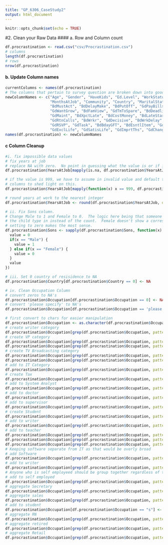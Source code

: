 ```yaml
---
title: "GP_6306_CaseStudy2"
output: html_document
---
```


```r
knitr::opts_chunk$set(echo = TRUE)
```

#2. Clean your Raw Data
#### a. Row and Column count
```r
df.procrastination <- read.csv("csv/Procrastination.csv")
# columns
length(df.procrastination)
# rows
nrow(df.procrastination)
```

#### b. Update Column names
```r
currentColumns <- names(df.procrastination)
# The columns that pertain to survey question are broken down into good "Gd" and bad "bad" categories.
newColumnNames <- c("Age", "Gender", "HaveKids", "Ed.Level", "WorkStatus", "Income", "Occupation", "YearsAtJob", 
                    "MonthsAtJob", "Community", "Country", "MaritalStat", "Sons", "Daughters", "BdWstTime", "BdDelayAct", 
                    "BdMustAct", "BdDelayMake", "BdPutOff", "GdPayBills", "GdPunctual", "GdPrepared", "BdRunLate", "BdCmpltTm",
                    "GdWantGrow", "BdFamView", "GdTmToSpare", "BdDeadline", "BdTmMngmt", "GdDocApt", "GdMorePunct", 
                    "GdMaint", "BdXpctLate", "BdCostMoney", "BdLateStart", "BdMissTckts", "GdPartyPln", "GdEasyWake", "BdSlowMail", 
                    "GdRtnCalls", "BdWrkr", "GdDecisive", "BdWrkDelay", "BdAirport", "GdSocial", "BdDeadline", "GdSMLBill", 
                    "GdRSVP", "GdTask", "BdBdayGFT", "BdEsntlItem", "GdCmplteDay", "BdDoTmrow", "GdEvngTasks", "GdIdealLIfe",
                    "GdExclLife", "GdSatisLife", "GdImprtThs", "GdChangeNil", "SelfView", "ExtView")
names(df.procrastination) <- newColumnNames
```

#### c Column Cleanup
```r
#i. fix impossible data values
# fix years at job
# replace NA with zero.  No point in guessing what the value is or if it is actually zero because 
df.procrastination$YearsAtJob[mapply(is.na, df.procrastination$YearsAtJob)] <- 0

# if the value is 999, we have to assume in invalid value and default to zero since.  No help found in other
# columns to shed light on this.
df.procrastination$YearsAtJob[mapply(function(x) x == 999, df.procrastination$YearsAtJob)] <- 0

# round years at work to the nearest integer
df.procrastination$YearsAtJob <- round(df.procrastination$YearsAtJob, digits = 0)

# ii. Fix Sons column.  
# Change Male to 1 and Female to 0.  The logic here being that someone read the survey wrong and put in 
# the child type in instead of the count.  Female doesn't show a correspondance to the Female column so 
# setting to zero makes the most sense.
df.procrastination$Sons <- sapply(df.procrastination$Sons, function(x) {
  value = 0
  if(x == "Male") {
    value = 1
  } else if(x == "Female") {
    value = 0
  }
  value
})

# iii. Set 0 country of resisidence to NA
df.procrastination$Country[df.procrastination$Country == 0] <- NA

# iv. Clean Occupation Column
# convert zeros to NA's
df.procrastination$Occupation[df.procrastination$Occupation == 0] <- NA
# convert 'please specify' to NA's
df.procrastination$Occupation[df.procrastination$Occupation == 'please specify'] <- NA

# first convert to chars for easier manipulation
df.procrastination$Occupation <- as.character(df.procrastination$Occupation)
# create writer category
df.procrastination$Occupation[grep(df.procrastination$Occupation, pattern = "^[wW]rit")] <- "Writer"
# create VP category
df.procrastination$Occupation[grep(df.procrastination$Occupation, pattern = "^[vV]ice")] <- "VP"
df.procrastination$Occupation[grep(df.procrastination$Occupation, pattern = "^VP")] <- "VP"
# create TV Broadcasting category
df.procrastination$Occupation[grep(df.procrastination$Occupation, pattern = "^TV")] <- "Broadcasting"
df.procrastination$Occupation[grep(df.procrastination$Occupation, pattern = "^[tT]elevision")] <- "Broadcasting"
# add to IT Category
df.procrastination$Occupation[grep(df.procrastination$Occupation, pattern = "^[tT]ech")] <- "IT"
# create Tax
df.procrastination$Occupation[grep(df.procrastination$Occupation, pattern = "^[tT]ax")] <- "Tax Work"
# add to System Analyst
df.procrastination$Occupation[grep(df.procrastination$Occupation, pattern = "^System")] <- "System Analyst"
# add to doctor
df.procrastination$Occupation[grep(df.procrastination$Occupation, pattern = "Surgeon")] <- "Doctor"
# add to supervisor
df.procrastination$Occupation[grep(df.procrastination$Occupation, pattern = "^[sS]upervis")] <- "Supervisor"
# create Student
df.procrastination$Occupation[grep(df.procrastination$Occupation, pattern = "^[sS]tude")] <- "Student"
# add to writer
df.procrastination$Occupation[grep(df.procrastination$Occupation, pattern = "^Staff Writer")] <- "Writer"
# add to teacher
df.procrastination$Occupation[grep(df.procrastination$Occupation, pattern = "^[sS]pecial [eE]ducation")] <- "Teacher"
df.procrastination$Occupation[grep(df.procrastination$Occupation, pattern = "teacher / Administrator")] <- "Teacher"
df.procrastination$Occupation[grep(df.procrastination$Occupation, pattern = "^Teacher and Full")] <- "Teacher"
# Keeping software separate from IT as that would be overly broad
# add Software
df.procrastination$Occupation[grep(df.procrastination$Occupation, pattern = "^Software")] <- "Software"
# add to writer
df.procrastination$Occupation[grep(df.procrastination$Occupation, pattern = "Writer$")] <- "Writer"
# Anyone who is self employeed should be group together regardless of trade given the tendencies of this group of people.
# add to self employed
df.procrastination$Occupation[grep(df.procrastination$Occupation, pattern = "^[sS]elf")] <- "Self Employed"
# aggregate Secretary
df.procrastination$Occupation[grep(df.procrastination$Occupation, pattern = "^[sS]ecretary")] <- "Secretary"
# aggregate sales
df.procrastination$Occupation[grep(df.procrastination$Occupation, pattern = "^[sS]ales")] <- "Sales"
# add to student
df.procrastination$Occupation[df.procrastination$Occupation == "s"] <- "Student"
# aggregate RN
df.procrastination$Occupation[grep(df.procrastination$Occupation, pattern = "^RN")] <- "RN"
# aggregate retired
df.procrastination$Occupation[grep(df.procrastination$Occupation, pattern = "^retired")] <- "retired"
# aggregate Retail
df.procrastination$Occupation[grep(df.procrastination$Occupation, pattern = "^Retail")] <- "Retail"
```